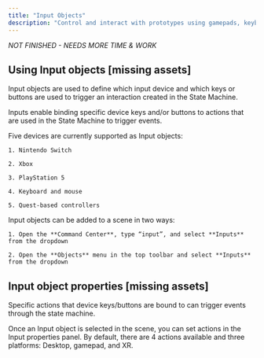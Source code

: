 ```yaml
---
title: "Input Objects"
description: "Control and interact with prototypes using gamepads, keyboards, or XR controllers."
---
```


*NOT FINISHED - NEEDS MORE TIME & WORK*

## Using Input objects \[missing assets]

Input objects are used to define which input device and which keys or buttons are used to trigger an interaction created in the State Machine.&#x20;

Inputs enable binding specific device keys and/or buttons to actions that are used in the State Machine to trigger events.

<AccordionGroup>
  <Accordion title="Input object device types" defaultOpen={false}>
    Five devices are currently supported as Input objects:

    1. Nintendo Switch

    2. Xbox

    3. PlayStation 5

    4. Keyboard and mouse

    5. Quest-based controllers
  </Accordion>

  <Accordion title="Adding Input objects to a scene" defaultOpen={false}>
    Input objects can be added to a scene in two ways:

    1. Open the **Command Center**, type “input”, and select **Inputs** from the dropdown

    2. Open the **Objects** menu in the top toolbar and select **Inputs** from the dropdown
  </Accordion>
</AccordionGroup>

## Input object properties \[missing assets]

Specific actions that device keys/buttons are bound to can trigger events through the state machine.&#x20;

<AccordionGroup>
  <Accordion title="Setting Input objects to corresponding actions " defaultOpen={false}>
    Once an Input object is selected in the scene, you can set actions in the Input properties panel. By default, there are 4 actions available and three platforms: Desktop, gamepad, and XR.
  </Accordion>

  <Accordion title="Triggering state machine events using input actions" defaultOpen={false} />
</AccordionGroup>
